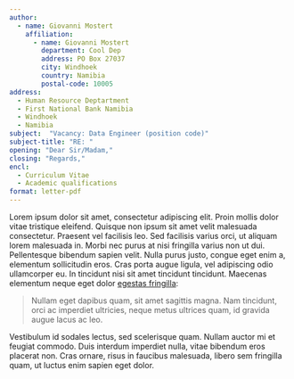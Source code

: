 ```yaml
---
author:
  - name: Giovanni Mostert
    affiliation:
      - name: Giovanni Mostert
        department: Cool Dep
        address: PO Box 27037
        city: Windhoek
        country: Namibia
        postal-code: 10005
address:
  - Human Resource Deptartment
  - First National Bank Namibia
  - Windhoek
  - Namibia
subject:  "Vacancy: Data Engineer (position code)"
subject-title: "RE: "
opening: "Dear Sir/Madam,"
closing: "Regards,"
encl:
  - Curriculum Vitae
  - Academic qualifications
format: letter-pdf
---
```


Lorem ipsum dolor sit amet, consectetur adipiscing elit. Proin mollis dolor vitae tristique eleifend. Quisque non ipsum sit amet velit malesuada consectetur. Praesent vel facilisis leo. Sed facilisis varius orci, ut aliquam lorem malesuada in. Morbi nec purus at nisi fringilla varius non ut dui. Pellentesque bibendum sapien velit. Nulla purus justo, congue eget enim a, elementum sollicitudin eros. Cras porta augue ligula, vel adipiscing odio ullamcorper eu. In tincidunt nisi sit amet tincidunt tincidunt. Maecenas elementum neque eget dolor [egestas fringilla](http://example.com):

> Nullam eget dapibus quam, sit amet sagittis magna. Nam tincidunt, orci ac imperdiet ultricies, neque metus ultrices quam, id gravida augue lacus ac leo. 

Vestibulum id sodales lectus, sed scelerisque quam. Nullam auctor mi et feugiat commodo. Duis interdum imperdiet nulla, vitae bibendum eros placerat non. Cras ornare, risus in faucibus malesuada, libero sem fringilla quam, ut luctus enim sapien eget dolor.


